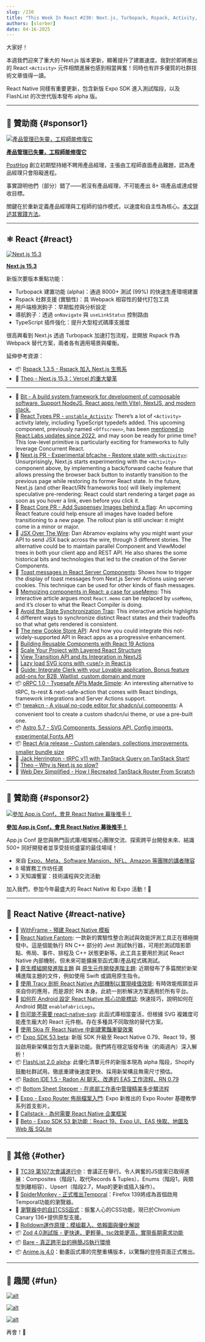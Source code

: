```yaml
---
slug: /230
title: "This Week In React #230: Next.js, Turbopack, Rspack, Activity, RSC, oRPC, tweakcn | Expo, Fantom, FlashList, SVG, Tracy, New Arch, Radon | TC39, Temporal, Zod, Bare, Rolldown, CSS Functions"
authors: [slorber]
date: 04-16-2025
---
```


大家好！

本週我們迎來了重大的 Next.js 版本更新，顯著提升了建置速度。我對於即將推出的 React `<Activity>` 元件相關進展也感到相當興奮！同時也有許多優質的社群技術文章值得一讀。

React Native 同樣有重要更新，包含新版 Expo SDK 進入測試階段，以及 FlashList 的次世代版本發布 alpha 版。

<!-- truncate -->


<Support />

---

## 💸 贊助商 {#sponsor1}

[![產品管理已失靈，工程師能修復它](/emails/issues/230/posthog.jpg)](https://go.posthog.com/twir-apr16)

**[產品管理已失靈，工程師能修復它](https://go.posthog.com/twir-apr16)**

[PostHog](https://go.posthog.com/twir-apr16-ph) 創立初期堅持絕不聘用產品經理，主張由工程師直面產品難題，認為產品經理只會阻礙進程。

事實證明他們（部分）錯了——若沒有產品經理，不可能產出 8+ 項產品或達成營收目標。

關鍵在於重新定義產品經理與工程師的協作模式，以速度和自主性為核心。[本文詳述其實踐方法](https://go.posthog.com/twir-apr16)。

---

## ⚛️ React {#react}

[![Next.js 15.3](/emails/issues/230/nextjs.jpg)](https://nextjs.org/blog/next-15-3)

**[Next.js 15.3](https://nextjs.org/blog/next-15-3)**

新版次要版本重點功能：

- Turbopack 建置功能 (alpha)：通過 8000+ 測試 (99%) 的快速生產環境建置
- Rspack 社群支援 (實驗性)：具 Webpack 相容性的替代打包工具
- 用戶端檢測鉤子：早期監控與分析設定
- 導航鉤子：透過 `onNavigate` 與 `useLinkStatus` 控制路由
- TypeScript 插件強化：提升大型程式碼庫支援度

很高興看到 Next.js 透過 Turbopack 加速打包流程，並開放 Rspack 作為 Webpack 替代方案，兩者各有適用場景與權衡。

延伸參考資源：

- 📦 [Rspack 1.3.5 - Rspack 加入 Next.js 生態系](https://rspack.dev/blog/rspack-next-partner)
- 🎥 [Theo - Next.js 15.3：Vercel 的重大變革](https://www.youtube.com/watch?v=jN0kB85rxGg)

---

- 💸 [Bit - A build system framework for development of composable software. Support NodeJS, React apps (with Vite), NextJS, and modern stack.](https://bit.dev/?utm_source=ThisWeekInReact&utm_id=8&utm_medium=newsletter)
- 👀 [React Types PR \- `unstable_Activity`](https://github.com/DefinitelyTyped/DefinitelyTyped/pull/72454): There’s a lot of `<Activity>` activity lately, including TypeScript typedefs added. This upcoming component, previously named `<Offscreen>`, has been [mentioned in React Labs updates since 2022](https://react.dev/blog/2022/06/15/react-labs-what-we-have-been-working-on-june-2022#offscreen), and may soon be ready for prime time? This low-level primitive is particularly exciting for frameworks to fully leverage Concurrent React.
- 👀 [Next.js PR \- Experimental bfcache \- Restore state with `<Activity>`](https://github.com/vercel/next.js/pull/77992): Unsurprisingly, Next.js starts experimenting with the `<Activity>` component above, by implementing a back/forward cache feature that allows pressing the browser back button to instantly transition to the previous page while restoring its former React state. In the future, Next.js (and other React/RN frameworks too) will likely implement speculative pre-rendering: React could start rendering a target page as soon as you hover a link, even before you click it.
- 👀 [React Core PR \- Add Suspensey Images behind a flag](https://github.com/facebook/react/pull/32819): An upcoming React feature could help ensure all images have loaded before transitioning to a new page. The rollout plan is still unclear: it might come in a minor or major.
- 📜 [JSX Over The Wire](https://overreacted.io/jsx-over-the-wire/): Dan Abramov explains why you might want your API to send JSX back across the wire, through 3 different stories. The alternative could be to maintain parallel Component and ViewModel trees in both your client app and REST API. He also shares the some historical bits and technologies that led to the creation of the Server Components.
- 📜 [Toast messages in React Server Components](https://buildui.com/posts/toast-messages-in-react-server-components): Shows how to trigger the display of toast messages from Next.js Server Actions using server cookies. This technique can be used for other kinds of flash messages.
- 📜 [Memoizing components in React: a case for useMemo](https://gabrielpichot.fr/blog/memoizing-components-in-react-a-case-for-usememo/): This interactive article argues most `React.memo` can be replaced by `useMemo`, and it’s closer to what the React Compiler is doing.
- 📜 [Avoid the State Synchronization Trap](https://ondrejvelisek.github.io/avoid-state-synchronization-trap/): This interactive article highlights 4 different ways to synchronize distinct React states and their tradeoffs so that what gets rendered is consistent.
- 📜 [The new Cookie Store API](https://fotis.xyz/posts/the-new-cookie-store-api/): And how you could integrate this not-widely-supported API in React apps as a progressive enhancement.
- 📜 [Building Reusable Components with React 19 Actions](https://aurorascharff.no/posts/building-reusable-components-with-react19-actions/)
- 📜 [Scale Your Project with Layered React Structure](https://playfulprogramming.com/posts/layered-react-structure)
- 📜 [View Transition API and its Integration in NextJS](https://www.premieroctet.com/blog/en/view-transition-api-in-next-js-and-react)
- 📜 [Lazy load SVG icons with \<use/\> in React.js](https://www.jeantinland.com/blog/lazy-load-svg-icons-with-use-react-js/)
- 💸 [Guide: Integrate Clerk with your Lovable application. Bonus feature add-ons for B2B, Waitlist, custom domain and more](https://go.clerk.com/EbcUjrv)
- 📦 [oRPC 1.0 \- Typesafe APIs Made Simple](https://orpc.unnoq.com/blog/v1-announcement): An interesting alternative to tRPC, ts-rest & next-safe-action that comes with React bindings, framework integrations and Server Actions support.
- 📦 [tweakcn \- A visual no-code editor for shadcn/ui components](https://github.com/jnsahaj/tweakcn): A convenient tool to create a custom shadcn/ui theme, or use a pre-built one.
- 📦 [Astro 5.7 \- SVG Components, Sessions API, Config imports, experimental Fonts API](https://astro.build/blog/astro-570/)
- 📦 [React Aria release \- Custom calendars, collections improvements, smaller bundle size](https://react-spectrum.adobe.com/releases/2025-04-11.html)
- 🎥 [Jack Herrington \- tRPC v11 with TanStack Query on TanStack Start\!](https://www.youtube.com/watch?v=dLUyPLbvdY0)
- 🎥 [Theo – Why is Next.js so slow?](https://www.youtube.com/watch?v=mMQCLQTky34)
- 🎥 [Web Dev Simplified \- How I Recreated TanStack Router From Scratch](https://www.youtube.com/watch?v=b7uUWoS1Zro)

<SubscribeFormEmbed placement="middle" />

---

## 💸 贊助商 {#sponsor2}

[![參加 App.js Conf，會見 React Native 幕後推手！](/emails/issues/230/appjs.jpg)](https://appjs.co)

**[參加 App.js Conf，會見 React Native 幕後推手！](https://appjs.co)**

App.js Conf 是您與熱門函式庫/框架核心團隊交流、探索跨平台開發未來、結識 500+ 同好開發者並享受技術盛宴的最佳場域！

- 來自 [Expo、Meta、Software Mansion、NFL、Amazon 等團隊的講者陣容](https://appjs.co/#speakers)
- 8 場實務工作坊任選
- 3 天知識饗宴：技術議程與交流活動

加入我們，參加今年最盛大的 React Native 和 Expo 活動！🚀

---

## 📱 React Native {#react-native}

- 💸 [WithFrame - 預建 React Native 模板](https://withfra.me)
- 👀 [React Native Fantom](https://github.com/facebook/react-native/blob/main/packages/react-native-fantom/__docs__/README.md): 一款新的實驗性整合測試與效能評測工具正在積極開發中。這是個能執行 RN C++ 部分的 Jest 測試執行器，可用於測試陰影節點、佈局、事件、排程及 C++ 狀態更新等。此工具主要用於測試 React Native 內部機制，但未來可能擴展至函式庫/產品程式碼測試。
- 📖 [原生模組開發進階主題](https://reactnative.dev/docs/the-new-architecture/advanced-topics-modules) 與 [原生元件開發進階主題](https://reactnative.dev/docs/the-new-architecture/advanced-topics-components): 近期發布了多篇關於新架構進階主題的文件，例如使用 Swift 或調用原生指令。
- 📜 [使用 Tracy 剖析 React Native 內部機制以實現峰值效能](https://www.callstack.com/blog/profiling-react-native-internals-with-tracy-for-peak-performance): 有時效能瓶頸並非來自你的應用，而是源於 RN 本身。此統一剖析解決方案適用於所有平台。
- 📜 [如何在 Android 設定 React Native 核心功能標誌](https://andrei-calazans.com/posts/react-native-android-feature-flags/): 快速技巧，說明如何在 Android 開啟 `enableFabricLogs`。
- 📜 [你可能不需要 react-native-svg](https://blog.swmansion.com/you-might-not-need-react-native-svg-b5c65646d01f): 此函式庫相當靈活，但根據 SVG 複雜度可能產生龐大的 React 元件樹。存在多種具不同取捨的替代方案。
- 📜 [使用 Skia 在 React Native 中創建驚豔漸變效果](https://www.fabrizioduroni.it/blog/post/2025/04/02/react-native-skia-text-gradient)
- 📦 [Expo SDK 53 beta](https://expo.dev/changelog/sdk-53-beta): 新版 SDK 升級至 React Native 0.79、React 19，預設啟用新架構並包含大量新功能。我們將在穩定版發布後（約兩週內）深入解析！
- 📦 [FlashList 2.0 alpha](https://github.com/Shopify/flash-list/tree/new-rlv-prototype): 此優化清單元件的新版本現為 alpha 階段，Shopify 鼓勵社群試用。徹底重建後速度更快、採用新架構且無需尺寸預估。
- 📦 [Radon IDE 1.5 - Radon AI 聊天、改進的 EAS 工作流程、RN 0.79](https://github.com/software-mansion/radon-ide/releases/tag/v1.5.0)
- 📦 [Bottom Sheet Stepper - 在底部工作表中管理精美多步驟流程](https://github.com/mahdidavoodi7/bottom-sheet-stepper)
- 🎥 [Expo - Expo Router 佈局檔案入門](https://www.youtube.com/watch?v=Yh6Qlg2CYwQ): Expo 新推出的 Expo Router 基礎教學系列首支影片。
- 🎥 [Callstack - 為何需要 React Native 企業框架](https://www.youtube.com/watch?v=yf-UZJ84-Gk)
- 🎥 [Beto - Expo SDK 53 新功能：React 19、Expo UI、EAS 快取、地圖及 Web 版 SQLite](https://www.youtube.com/watch?v=uXi503z8p-g)

---

## 🔀 其他 {#other}

- 👀 [TC39 第107次會議進行中](https://github.com/tc39/agendas/blob/main/2025/04.md)：會議正在舉行。令人興奮的JS提案已取得進展：Composites（階段1，取代Records & Tuples）、Enums（階段1，與類型剝離相容）、Upsert（階段2.7，Map的更新或插入操作）。
- 👀 [SpiderMonkey - 正式推出Temporal](https://spidermonkey.dev/blog/2025/04/11/shipping-temporal.html)：Firefox 139將成為首個啟用Temporal功能的瀏覽器。
- 📜 [瀏覽器中的自訂CSS函式](https://www.oddbird.net/2025/04/11/custom-functions/)：振奮人心的CSS功能，現已於Chromium Canary 136+提供原型支援。
- 📜 [Rolldown運作原理：模組載入、依賴圖與優化解說](https://www.atriiy.dev/blog/rolldown-module-loader-and-dependency-graph)
- 📦 [Zod 4.0測試版 - 更快速、更輕量、tsc效能更高，實現長期需求功能](https://v4.zod.dev/v4)
- 📦 [Bare - 真正跨平台的極簡JS執行環境](https://pears.com/news/introducing-bare-actually-run-javascript-everywhere/)
- 📦 [Anime.js 4.0](https://animejs.com/)：動畫函式庫的完整重構版本，以驚豔的登陸頁面正式推出。

---

## 🤭 趣聞 {#fun}

[![alt](/emails/issues/230/meme.jpg)](https://x.com/sebastienlorber/status/1911715079919132842)

[![alt](/emails/issues/230/meme2.jpg)](https://x.com/sebastienlorber/status/1910290087163670959)

[![alt](/emails/issues/230/meme3.jpg)](https://x.com/PR0GRAMMERHUM0R/status/1910694354907263383)

再會！👋
